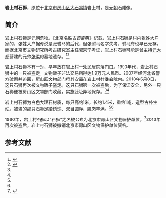 {{文物保护单位
| 级别 = 市县级
| 省名 = 北京市
| 市/县名 = 北京市房山区
| 图片 = 
| 名称 = 石狮
| 编号 = 
| 分类 = 石窟寺及石刻
| 所在 = 南尚乐乡岩上村
| 时代 = 元
| 登录 = 1986年9月8日
}}

'''岩上村石狮'''，原位于[[北京市|北京市]][[房山区|房山区]][[大石窝镇|大石窝镇]]岩上村，是[[元朝|元朝]]石雕像。

==简介==
岩上村石狮是元朝遗物。《北京名胜古迹辞典》记载，岩上村石狮是村内张姓大户家的，张姓大户据传说是张驸马的后代，但张驸马名字失考，驸马府也早已无存。而据北京市文物研究所考古研究室主任郭京宁考证，岩上村石狮可能是曾主持[[元大都|元大都]]营建的元帅[[张柔|张柔]]的墓地遗存。<ref name=qh>{{Cite web|url =http://www.qianhuaweb.com/content/2013-07/03/content_4232396.htm|title =村委院内1吨重元代石狮再被盗 曾被盗卖1.9万|author =|date =2013-07-03|publisher =千华新闻|language =|accessdate =|quote =}}{{Dead link|date=2018年5月 |bot=InternetArchiveBot |fix-attempted=no }}</ref><ref name=zjswwj>{{Cite web |url = http://www.zjww.gov.cn/news/2013-08-21/756219744.shtml |title = 光明日报：加强田野文物保护刻不容缓 |author =  |date = 2013-08-21 |publisher = 浙江省文物局 |language =  |accessdate =  |quote =  }}{{Dead link|date=2019年10月 |bot=InternetArchiveBot |fix-attempted=yes }}</ref>

岩上村石狮本有一对，早年放在岩上村一处民居院落门口。1990年代，岩上村石狮中的一只被盗走，文物贩子非法交易所得达1.9万元人民币。2007年经河北省警方破案并追回，房山区文物部门将其安置在岩上村村委会院内。2013年5月8日，这只石狮再次被文物贩子盗走。这只石狮第一次被盗后，为了保证安全，另外一只石狮便被房山区文物部门收藏，实施迁址异地保存。<ref name=qh/><ref name=zjswwj/>

岩上村石狮为白色大理石材质，每只高约1米，长约1.4米，重约1吨，造型古朴生动。被盗的那只石狮足踏绣球、双目圆睁、肌肉丰满。<ref name=qh/><ref name=zjswwj/>

1986年，岩上村石狮以“石狮”之名被公布为[[北京市房山区文物保护单位|北京市房山区文物保护单位]]。<ref>{{Cite web|url=http://www.bjww.gov.cn/wbsj/bjwbdw.htm# |title=石狮 |author= |date= |publisher=北京文博 |language= |accessdate=2016-12-30 |quote= |deadurl=yes |archiveurl=https://web.archive.org/web/20161229082946/http://www.bjww.gov.cn/wbsj/bjwbdw.htm |archivedate=2016-12-29 }}</ref>2013年再次被盗后，岩上村石狮被撤销北京市房山区文物保护单位资格。

==参考文献==
{{reflist}}